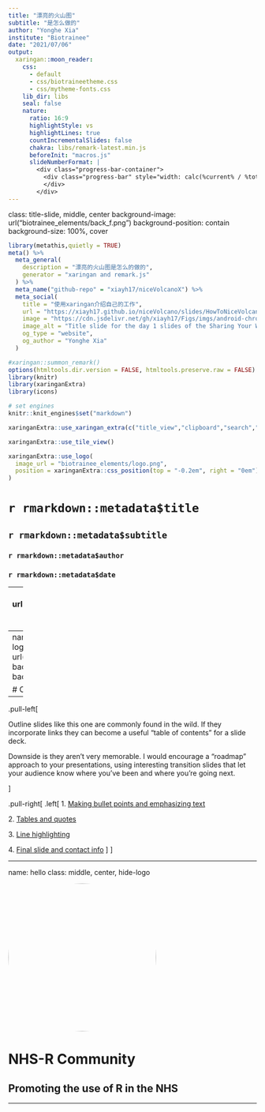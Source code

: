 ---
title: "漂亮的火山图"
subtitle: "是怎么做的"
author: "Yonghe Xia"
institute: "Biotrainee"
date: "2021/07/06"
output:
  xaringan::moon_reader:
    css: 
      - default
      - css/biotraineetheme.css
      - css/mytheme-fonts.css
    lib_dir: libs
    seal: false
    nature:
      ratio: 16:9
      highlightStyle: vs
      highlightLines: true
      countIncrementalSlides: false
      chakra: libs/remark-latest.min.js
      beforeInit: "macros.js"
      slideNumberFormat: |
        <div class="progress-bar-container">
          <div class="progress-bar" style="width: calc(%current% / %total% * 100%);">
          </div>
        </div>
---

class: title-slide, middle, center
background-image: url("biotrainee_elements/back_f.png")
background-position: contain
background-size: 100%, cover

```{r meta, echo=FALSE, warning=FALSE}
library(metathis,quietly = TRUE)
meta() %>%
  meta_general(
    description = "漂亮的火山图是怎么的做的",
    generator = "xaringan and remark.js"
  ) %>% 
  meta_name("github-repo" = "xiayh17/niceVolcanoX") %>% 
  meta_social(
    title = "使用xaringan介绍自己的工作",
    url = "https://xiayh17.github.io/niceVolcano/slides/HowToNiceVolcano.html#1",
    image = "https://cdn.jsdelivr.net/gh/xiayh17/Figs/imgs/android-chrome-512x512.png",
    image_alt = "Title slide for the day 1 slides of the Sharing Your Work with xaringan workshop series",
    og_type = "website",
    og_author = "Yonghe Xia"
  )
```

```{r setup, include=FALSE}
#xaringan::summon_remark()
options(htmltools.dir.version = FALSE, htmltools.preserve.raw = FALSE)
library(knitr)
library(xaringanExtra)
library(icons)

# set engines
knitr::knit_engines$set("markdown")
```

```{r xaringanExtra, echo=FALSE}
xaringanExtra::use_xaringan_extra(c("title_view","clipboard","search","scribble"))
```

```{r dep-tile-view, echo=FALSE}
xaringanExtra::use_tile_view()
```

```{r xaringan-logo, echo=FALSE}
xaringanExtra::use_logo(
  image_url = "biotrainee_elements/logo.png",
  position = xaringanExtra::css_position(top = "-0.2em", right = "0em")
)
```


# `r rmarkdown::metadata$title`
## `r rmarkdown::metadata$subtitle`

### **`r rmarkdown::metadata$author`**<br>
### `r rmarkdown::metadata$date`


---
background-image: url("biotrainee_elements/back_c.png")
background-position: contain
background-size: 100%

# 火山图的基本形态

```{r volcano_overview,echo=FALSE}
knitr::include_graphics("png/volcano_plot.png")
```


---
name: hello
class: middle, left, hide-logo
background-image: url("biotrainee_elements/back_c.png")
background-position: contain
background-size: 100%, cover

# Outline

----



.pull-left[

Outline slides like this one are commonly found in the wild. If they incorporate links they can become a useful "table of contents" for a slide deck.  

Downside is they aren't very memorable. I would encourage a "roadmap" approach to your presentations, using interesting transition slides that let your audience know where you've been and where you're going next.

]<!--end of left-column-->

.pull-right[
.left[
1\. [Making bullet points and emphasizing text](#bulletpoints)

2\. [Tables and quotes](#tables-quotes)

3\. [Line highlighting](#line-highlighting)

4\. [Final slide and contact info](#goodbye)
]
] <!--end of right-column-->

---

name: hello
class: middle, center, hide-logo

<img style="border-radius: 50%;" src="biotrainee_elements/logo.png" width="300px"/>

# NHS-R Community 

## Promoting the use of R in the NHS

---